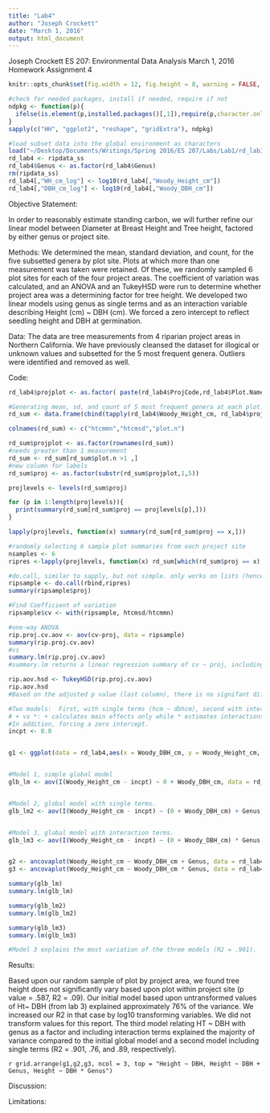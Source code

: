 ```yaml
---
title: "Lab4"
author: "Joseph Crockett"
date: "March 1, 2016"
output: html_document
---
```

Joseph Crockett
ES 207: Environmental Data Analysis
March 1, 2016
Homework Assignment 4

```r
knitr::opts_chunk$set(fig.width = 12, fig.height = 8, warning = FALSE, message = FALSE)

#check for needed packages, install if needed, require if not
ndpkg <- function(p){
  ifelse(is.element(p,installed.packages()[,1]),require(p,character.only = T), install.packages(p, dep = T))
}
sapply(c("HH", "ggplot2", "reshape", "gridExtra"), ndpkg)

#load subset data into the global environment as characters
load("~/Desktop/Documents/Writings/Spring 2016/ES 207/Labs/Lab1/rd_lab3.rda")
rd_lab4 <- ripdata_ss
rd_lab4$Genus <- as.factor(rd_lab4$Genus)
rm(ripdata_ss)
rd_lab4[,"WH_cm_log"] <- log10(rd_lab4[,"Woody_Height_cm"])
rd_lab4[,"DBH_cm_log"] <- log10(rd_lab4[,"Woody_DBH_cm"])
```

Objective Statement:

In order to reasonably estimate standing carbon, we will further refine our linear model between Diameter at Breast Height and Tree height, factored by either genus or project site.

Methods:
We determined the mean, standard deviation, and count, for the five subsetted genera by plot site.  Plots at which more than one measurement was taken were retained.  Of these, we randomly sampled 6 plot sites for each of the four project areas.  The coefficient of variation was calculated, and an ANOVA and an TukeyHSD were run to determine whether project area was a determining factor for tree height.
We developed two linear models using genus as single terms and as an interaction variable describing Height (cm) ~ DBH (cm).  We forced a zero intercept to reflect seedling height and DBH at germination.

Data:
The data are tree measurements from 4 riparian project areas in Northern California. We have previously cleansed the dataset for illogical or unknown values and subsetted for the 5 most frequent genera.  Outliers were identified and removed as well.  

Code:

```r
rd_lab4$projplot <- as.factor( paste(rd_lab4$ProjCode,rd_lab4$Plot.Name))

#Generating mean, sd, and count of 5 most frequent genera at each plot.
rd_sum <- data.frame(cbind(tapply(rd_lab4$Woody_Height_cm, rd_lab4$projplot, mean), tapply(rd_lab4$Woody_Height_cm,rd_lab4$projplot,sd),tapply(rd_lab4$Woody_Height_cm,rd_lab4$projplot,length)))

colnames(rd_sum) <- c("htcmmn","htcmsd","plot.n")

rd_sum$projplot <- as.factor(rownames(rd_sum))
#needs greater than 1 measurement
rd_sum <- rd_sum[rd_sum$plot.n >1 ,]
#new column for labels
rd_sum$proj <- as.factor(substr(rd_sum$projplot,1,5))

projlevels <- levels(rd_sum$proj)

for (p in 1:length(projlevels)){
  print(summary(rd_sum[rd_sum$proj == projlevels[p],]))
}

lapply(projlevels, function(x) summary(rd_sum[rd_sum$proj == x,]))

#randomly selecting 6 sample plot summaries from each project site
nsamples <- 6
ripres <-lapply(projlevels, function(x) rd_sum[which(rd_sum$proj == x),][sample(nrow(rd_sum[which(rd_sum$proj ==x),]),nsamples),])

#do.call, similar to sapply, but not simple. only works on lists (hence lapply). Combining by each value (1-4) by rows.
ripsample <- do.call(rbind,ripres)
summary(ripsample$proj)

#Find Coefficient of variation
ripsample$cv <- with(ripsample, htcmsd/htcmmn)

#one-way ANOVA 
rip.proj.cv.aov <- aov(cv~proj, data = ripsample)
summary(rip.proj.cv.aov)
#vs
summary.lm(rip.proj.cv.aov)
#summary.lm returns a linear regression summary of cv ~ proj, including expanded coefficients, std. error, r2, residuals, p and t values.  Summary of the anova returns proj as a single variable, the residuals, sum of squares, mean squares, f value and degrees of freedom.  

rip.aov.hsd <- TukeyHSD(rip.proj.cv.aov)
rip.aov.hsd
#Based on the adjusted p value (last column), there is no signifant difference between sites. From the one-way ANOVA, the predictors do not have a significant impact on the response.

```

```r
#Two models:  First, with single terms (hcm ~ dbhcm), second with interaction (hcm ~ dbhcm * genus).  Looking first at hcm ~ dbhcm by Genus group.
# + vs *: + calculates main effects only while * estimates interactions between factors.
#In addition, forcing a zero intercept.
incpt <- 0.0


g1 <- ggplot(data = rd_lab4,aes(x = Woody_DBH_cm, y = Woody_Height_cm, color = Genus)) + geom_point() + theme_minimal() + labs(title = "", x = "DBH, cm", y = "Height, cm") + theme(legend.position = c(0,1), legend.justification = c(0,1))


#Model 1, simple global model
glb_lm <- aov(I(Woody_Height_cm - incpt) ~ 0 + Woody_DBH_cm, data = rd_lab4)


#Model 2, global model with single terms.  
glb_lm2 <- aov(I(Woody_Height_cm - incpt) ~ (0 + Woody_DBH_cm) + Genus, data = rd_lab4)


#Model 3, global model with interaction terms.
glb_lm3 <- aov(I(Woody_Height_cm - incpt) ~ (0 + Woody_DBH_cm) * Genus, data = rd_lab4)


g2 <- ancovaplot(Woody_Height_cm ~ Woody_DBH_cm + Genus, data = rd_lab4, title = "Woody_Height_cm ~ Woody_DBH_cm + Genus")
g3 <- ancovaplot(Woody_Height_cm ~ Woody_DBH_cm * Genus, data = rd_lab4, title = "Woody_Height_cm ~ Woody_DBH_cm * Genus")

summary(glb_lm)
summary.lm(glb_lm)

summary(glb_lm2)
summary.lm(glb_lm2)

summary(glb_lm3)
summary.lm(glb_lm3)

#Model 3 explains the most variation of the three models (R2 = .901).  The second model of the single terms indicates that the Fraxinus Genus is a significant predictor; however, model 3 indicates that the Fraxinus and interaction term between Fraxinus and DBH is not significant (pr(>|t|) == .6154 and .3366, respectively).

```

Results:

Based upon our random sample of plot by project area, we found tree height does not significantly vary based upon plot within project site (p value = .587, R2 = .09). Our initial model based upon untransformed values of Ht~ DBH (from lab 3) explained approximately 76% of the variance.  We increased our R2 in that case by log10 transforming variables.  We did not transform values for this report. The third model relating HT ~ DBH with genus as a factor and including interaction terms explained the majority of variance compared to the initial global model and a second model including single terms (R2 = .901, .76, and .89, respectively). 

`r grid.arrange(g1,g2,g3, ncol = 3, top = "Height ~ DBH, Height ~ DBH + Genus, Height ~ DBH * Genus")`


Discussion:


Limitations:



